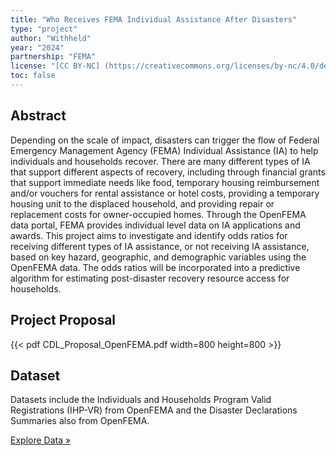 ```yaml
---
title: "Who Receives FEMA Individual Assistance After Disasters"
type: "project"
author: "Withheld"
year: "2024"
partnership: "FEMA"
license: "[CC BY-NC] (https://creativecommons.org/licenses/by-nc/4.0/deed.en)"
toc: false
---
```


## Abstract

Depending on the scale of impact, disasters can trigger the flow of Federal Emergency Management Agency (FEMA) Individual Assistance (IA) to help individuals and households recover. There are many different types of IA that support different aspects of recovery, including through financial grants that support immediate needs like food, temporary housing reimbursement and/or vouchers for rental assistance or hotel costs, providing a temporary housing unit to the displaced household, and providing repair or replacement costs for owner-occupied homes. Through the OpenFEMA data portal, FEMA provides individual level data on IA applications and awards. This project aims to investigate and identify odds ratios for receiving different types of IA assistance, or not receiving IA assistance, based on key hazard, geographic, and demographic variables using the OpenFEMA data. The odds ratios will be incorporated into a predictive algorithm for estimating post-disaster recovery resource access for households.

## Project Proposal

{{< pdf CDL_Proposal_OpenFEMA.pdf width=800 height=800 >}}

## Dataset

Datasets include the Individuals and Households Program Valid Registrations (IHP-VR) from OpenFEMA and the Disaster Declarations Summaries also from OpenFEMA.

[Explore Data »](../datasets/dataset_ex1.qmd)
